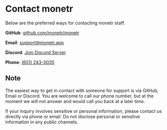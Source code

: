 
# Contact monetr

Below are the preferred ways for contacting monetr staff.

**GitHub**: [github.com/monetr/monetr](https://github.com/monetr/monetr)

**Email**: [support@monetr.app](mailto:support@monetr.app)

**Discord**: [Join Discord Server](https://discord.gg/68wTCXrhuq)

**Phone**: [(651) 243-0035](tel:6512430035)

## Note

The easiest way to get in contact with someone for support is via GitHub, Email or Discord. You are welcome to call
our phone number, but at the moment we will not answer and would call you back at a later time.

If your inquiry involves sensitive or personal information, please contact us directly via phone or email. Do not
disclose personal or sensitive information in any public channels.

